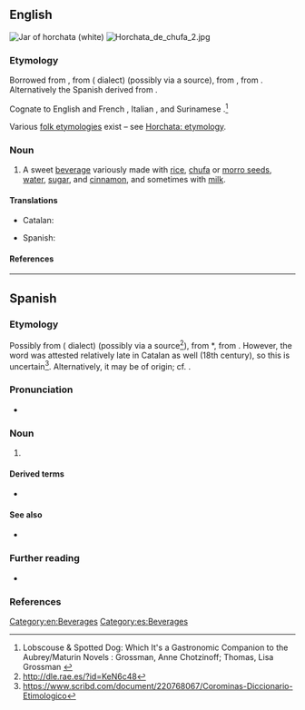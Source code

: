 ==English==
{{wikipedia}}
[[File:ManekiNeko horchata jar.jpg|thumb|Jar of '''horchata''' (white)]]
[[File:Horchata de chufa 2.jpg|thumb]]

===Etymology===
Borrowed from {{bor|en|es|horchata}}, from {{der|en|ca|-}} ({{w|Valencian}} dialect) {{m|ca|orxata}} (possibly via a {{der|en|mxi|-}} source), from {{der|en|VL.|*hordeata||(drink, food) made of barley}}, from {{m|la|hordeum||barley}}. Alternatively the Spanish derived from {{der|en|it|orzata}}.

Cognate to English and French {{m|en|orgeat||almond syrup}}, Italian {{m|it|orzata}}, and Surinamese {{cog|nl|orgeade}}.<ref>Lobscouse & Spotted Dog: Which It's a Gastronomic Companion to the Aubrey/Maturin Novels : Grossman, Anne Chotzinoff; Thomas, Lisa Grossman {{ISBN|0393045595}}</ref>

Various [[folk etymology|folk etymologies]] exist – see [[w:Horchata#Etymology|Horchata: etymology]].

===Noun===
{{en-noun|~}}

# A sweet [[beverage]] variously made with [[rice]], [[chufa]] or [[morro seeds]], [[water]], [[sugar]], and [[cinnamon]], and sometimes with [[milk]].

====Translations====
{{trans-top|sweet beverage}}
* Catalan: {{t+|ca|orxata|f}}
{{trans-mid}}
* Spanish: {{t|es|horchata|f}}
{{trans-bottom}}

====References====
<references/>

[[Category:en:Beverages]]

----

==Spanish==
{{wikipedia|lang=es}}

===Etymology===
Possibly from {{der|es|ca|-}} ({{w|Valencian}} dialect) {{m|ca|orxata}} (possibly via a {{der|es|mxi|-}} source<ref>http://dle.rae.es/?id=KeN6c48</ref>), from {{der|es|VL.|-}} *{{m|la||hordeata}}, from {{der|es|la|hordeum||barley}}. However, the word was attested relatively late in Catalan as well (18th century), so this is uncertain<ref>https://www.scribd.com/document/220768067/Corominas-Diccionario-Etimologico</ref>. Alternatively, it may be of {{der|es|it|-}} origin; cf. {{m|it|orzata}}.

===Pronunciation===
* {{es-IPA}}

===Noun===
{{es-noun|f}}

# {{l|en|horchata}} {{gloss|sweet beverage}}

====Derived terms====
* {{l|es|horchatería}}

====See also====
* {{l|es|agua fresca}}

===Further reading===
* {{R:DRAE 2001}}

===References===
<references/>

[[Category:es:Beverages]]